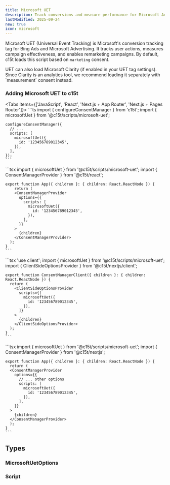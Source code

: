 ```yaml
---
title: Microsoft UET 
description: Track conversions and measure performance for Microsoft Advertising and Bing Ads.
lastModified: 2025-09-24
new: true
icon: microsoft
---
```


Microsoft UET (Universal Event Tracking) is Microsoft's conversion tracking tag for Bing Ads and Microsoft Advertising. It tracks user actions, measures campaign effectiveness, and enables remarketing campaigns. By default, c15t loads this script based on `marketing` consent.

<Callout type="note">
  UET can also load Microsoft Clarity (if enabled in your UET tag settings). Since Clarity is an analytics tool, we recommend loading it separately with `measurement` consent instead.
</Callout>

### Adding Microsoft UET to c15t

<Tabs items={['JavaScript', 'React', 'Next.js + App Router', 'Next.js + Pages Router']}>
  <Tab value="JavaScript">
    ```ts
    import { configureConsentManager } from 'c15t';
    import { microsoftUet } from '@c15t/scripts/microsoft-uet';

    configureConsentManager({
      // ... 
      scripts: [
        microsoftUet({
          id: '123456789012345',
        }),
      ],
    });
    ```
  </Tab>

  <Tab value="React">
    ```tsx
    import { microsoftUet } from '@c15t/scripts/microsoft-uet';
    import { ConsentManagerProvider } from '@c15t/react';

    export function App({ children }: { children: React.ReactNode }) { 
      	return (
        <ConsentManagerProvider
          options={{
            scripts: [
              microsoftUet({
                id: '123456789012345',
              }),
            ],
          }}
        >
          {children}
        </ConsentManagerProvider>
      );
    }
    ```
  </Tab>

  <Tab value="Next.js + App Router">
    ```tsx
    'use client';
    import { microsoftUet } from '@c15t/scripts/microsoft-uet';
    import { ClientSideOptionsProvider } from '@c15t/nextjs/client';

    export function ConsentManagerClient({ children }: { children: React.ReactNode }) { 
      return (
        <ClientSideOptionsProvider
          scripts={[
            microsoftUet({
              id: '123456789012345',
            }),
          ]}
        >
          {children}
        </ClientSideOptionsProvider>
      );
    }
    ```
  </Tab>

  <Tab value="Next.js + Pages Router">
    ```tsx
    import { microsoftUet } from '@c15t/scripts/microsoft-uet';
    import { ConsentManagerProvider } from '@c15t/nextjs';

    export function App({ children }: { children: React.ReactNode }) { 
      return (
      <ConsentManagerProvider
        options={{
          // ... other options
          scripts: [
            microsoftUet({
              id: '123456789012345',
            }),
          ],
        }}
      >
        {children}
      </ConsentManagerProvider>
      );
    }
    ```
  </Tab>
</Tabs>

## Types

### MicrosoftUetOptions

<AutoTypeTable path="./packages/scripts/src/microsoft-uet.ts" name="MicrosoftUetOptions" />

### Script

<AutoTypeTable path="./packages/core/src/libs/script-loader/types.ts" name="Script" />
